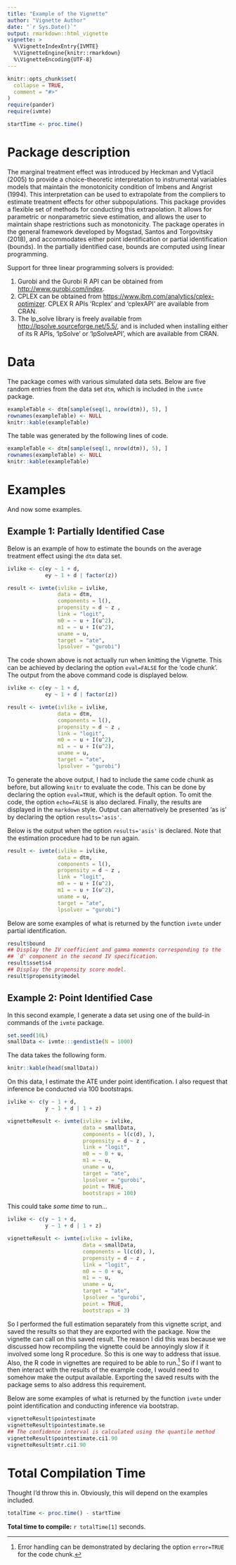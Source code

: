 ```yaml
---
title: "Example of the Vignette"
author: "Vignette Author"
date: "`r Sys.Date()`"
output: rmarkdown::html_vignette
vignette: >
  %\VignetteIndexEntry{IVMTE}
  %\VignetteEngine{knitr::rmarkdown}
  %\VignetteEncoding{UTF-8}
---
```


```r
knitr::opts_chunk$set(
  collapse = TRUE,
  comment = "#>"
)
require(pander)
require(ivmte)
```

```r
startTime <- proc.time()
```

# Package description

The marginal treatment effect was introduced by Heckman and
Vytlacil (2005) to provide a
choice-theoretic interpretation to instrumental variables models that
maintain the monotonicity condition of Imbens and Angrist (1994). 
This interpretation can be used to extrapolate from
the compliers to estimate treatment effects for other subpopulations. This
package provides a flexible set of methods for conducting this
extrapolation. It allows for parametric or nonparametric sieve estimation,
and allows the user to maintain shape restrictions such as monotonicity. The
package operates in the general framework developed by Mogstad, Santos and
Torgovitsky (2018), and accommodates either point
identification or partial identification (bounds). In the partially
identified case, bounds are computed using linear programming. 

Support for three linear programming solvers is provided:

1. Gurobi and the Gurobi R API
can be obtained from <http://www.gurobi.com/index>. 
1. CPLEX can be obtained
from <https://www.ibm.com/analytics/cplex-optimizer>. CPLEX R APIs 'Rcplex'
and 'cplexAPI' are available from CRAN. 
1. The lp_solve library is freely
available from <http://lpsolve.sourceforge.net/5.5/>, and is included when
installing either of its R APIs, 'lpSolve' or 'lpSolveAPI', which are
available from CRAN.

# Data

The package comes with various simulated data sets. Below are five random
entries from the data set `dtm`, which is included in the `ivmte` package.

```r
exampleTable <- dtm[sample(seq(1, nrow(dtm)), 5), ]
rownames(exampleTable) <- NULL
knitr::kable(exampleTable)
```

The table was generated by the following lines of code.
```r
exampleTable <- dtm[sample(seq(1, nrow(dtm)), 5), ]
rownames(exampleTable) <- NULL
knitr::kable(exampleTable)
```

# Examples

And now some examples.

## Example 1: Partially Identified Case

Below is an example of how to estimate the bounds on the average treatment
effect usingi the `dtm` data set.

```r
ivlike <- c(ey ~ 1 + d,
            ey ~ 1 + d | factor(z))

result <- ivmte(ivlike = ivlike,
                data = dtm,
                components = l(),
                propensity = d ~ z ,
                link = "logit",
                m0 = ~ u + I(u^2),
                m1 = ~ u + I(u^2),
                uname = u,
                target = "ate",
                lpsolver = "gurobi")
```

The code shown above is not actually run when knitting the Vignette. This can be
achieved by declaring the option `eval=FALSE` for the 'code chunk'. The output
from the above command code is displayed below.

```r
ivlike <- c(ey ~ 1 + d,
            ey ~ 1 + d | factor(z))

result <- ivmte(ivlike = ivlike,
                data = dtm,
                components = l(),
                propensity = d ~ z ,
                link = "logit",
                m0 = ~ u + I(u^2),
                m1 = ~ u + I(u^2),
                uname = u,
                target = "ate",
                lpsolver = "gurobi")
```

To generate the above output, I had to include the same code chunk as before,
but allowing `knitr` to evaluate the code. This can be done by declaring the
option `eval=TRUE`, which is the default option. To omit the code, the option
`echo=FALSE` is also declared. Finally, the results are displayed in the
`markdown` style. Output can alternatively be presented 'as is' by declaring
the option `results='asis'`. 

Below is the output when the option `results='asis'` is declared. Note that the
estimation procedure had to be run again.

```r
result <- ivmte(ivlike = ivlike,
                data = dtm,
                components = l(),
                propensity = d ~ z ,
                link = "logit",
                m0 = ~ u + I(u^2),
                m1 = ~ u + I(u^2),
                uname = u,
                target = "ate",
                lpsolver = "gurobi")
```

Below are some examples of what is returned by the function `ivmte` under
partial identification.

```r
result$bound
## Display the IV coefficient and gamma moments corresponding to the 
## `d' component in the second IV specification.
result$sset$s4
## Display the propensity score model.
result$propensity$model
```


## Example 2: Point Identified Case

In this second example, I generate a data set using one of the build-in commands
of the `ivmte` package.

```r
set.seed(10L)
smallData <- ivmte:::gendist1e(N = 1000)
```

The data takes the following form.

```r
knitr::kable(head(smallData))
```

On this data, I estimate the ATE under point identification. I also request that
inference be conducted via 100 bootstraps.

```r
ivlike <- c(y ~ 1 + d,
            y ~ 1 + d | 1 + z)

vignetteResult <- ivmte(ivlike = ivlike,
                        data = smallData,
                        components = l(c(d), ),
                        propensity = d ~ z ,
                        link = "logit",
                        m0 = ~ 0 + u,
                        m1 = ~ u,
                        uname = u,
                        target = "ate",
                        lpsolver = "gurobi",
                        point = TRUE,
                        bootstraps = 100)
```

This could take _some time_ to run...

```r
ivlike <- c(y ~ 1 + d,
            y ~ 1 + d | 1 + z)

vignetteResult <- ivmte(ivlike = ivlike,
                        data = smallData,
                        components = l(c(d), ),
                        propensity = d ~ z ,
                        link = "logit",
                        m0 = ~ 0 + u,
                        m1 = ~ u,
                        uname = u,
                        target = "ate",
                        lpsolver = "gurobi",
                        point = TRUE,
                        bootstraps = 3)
```

So I performed the full estimation separately from this vignette
script, and saved the results so that they are exported with the package.
Now the vignette can call on this saved result. The reason I did this was 
because we discussed how recompiling the vignette could be annoyingly slow if 
it involved some long R procedure. So this is one way to address that issue. 
Also, the R code in vignettes are required to be able to run.^[Error handling 
can be demonstrated by declaring the option `error=TRUE` for the code chunk.] 
So if I want to then interact with the results of the example code, I would need
to somehow make the output available. Exporting the saved results with the 
package sems to also address this requirement.

Below are some examples of what is returned by the function `ivmte` under
point identification and conducting inference via bootstrap.
```r
vignetteResult$pointestimate
vignetteResult$pointestimate.se
## The confidence interval is calculated using the quantile method
vignetteResult$pointestimate.ci1.90
vignetteResult$mtr.ci1.90
```

# Total Compilation Time

Thought I'd throw this in. Obviously, this will depend
on the examples included.


```r
totalTime <- proc.time() - startTime
```

__Total time to compile:__ `r totalTime[1]` seconds.
